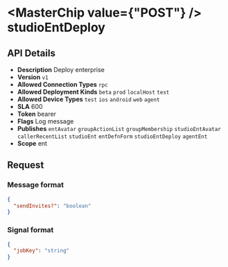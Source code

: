 
# <MasterChip value={"POST"} /> studioEntDeploy

## API Details

- **Description** Deploy enterprise
- **Version** `v1`
- **Allowed Connection Types** `rpc` 
- **Allowed Deployment Kinds** `beta` `prod` `localHost` `test` 
- **Allowed Device Types** `test` `ios` `android` `web` `agent` 
- **SLA** 600
- **Token** bearer
- **Flags** Log message
- **Publishes** `entAvatar` `groupActionList` `groupMembership` `studioEntAvatar` `callerRecentList` `studioEnt` `entDefnForm` `studioEntDeploy` `agentEnt` 
- **Scope** ent


## Request

### Message format

```json
{
  "sendInvites?": "boolean"
}
```

### Signal format

```json
{
  "jobKey": "string"
}
```

